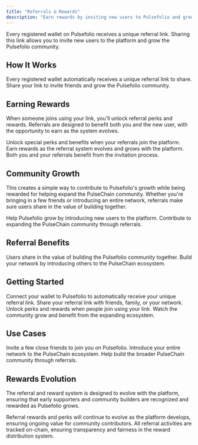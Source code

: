 ```yaml
---
title: "Referrals & Rewards"
description: "Earn rewards by inviting new users to Pulsefolio and growing the PulseChain community"
---
```



Every registered wallet on Pulsefolio receives a unique referral link. Sharing this link allows you to invite new users to the platform and grow the Pulsefolio community.

## How It Works

<Columns cols={2}>
  <Card
    title="Unique Referral Link"
    icon="link"
  >
    Every registered wallet automatically receives a unique referral link to share.
  </Card>
  <Card
    title="Invite New Users"
    icon="user-plus"
  >
    Share your link to invite friends and grow the Pulsefolio community.
  </Card>
</Columns>

## Earning Rewards

When someone joins using your link, you'll unlock referral perks and rewards. Referrals are designed to benefit both you and the new user, with the opportunity to earn as the system evolves.

<Columns cols={3}>
  <Card
    title="Referral Perks"
    icon="gift"
  >
    Unlock special perks and benefits when your referrals join the platform.
  </Card>
  <Card
    title="Reward System"
    icon="coins"
  >
    Earn rewards as the referral system evolves and grows with the platform.
  </Card>
  <Card
    title="Mutual Benefits"
    icon="handshake"
  >
    Both you and your referrals benefit from the invitation process.
  </Card>
</Columns>

## Community Growth

This creates a simple way to contribute to Pulsefolio's growth while being rewarded for helping expand the PulseChain community. Whether you're bringing in a few friends or introducing an entire network, referrals make sure users share in the value of building together.

<Columns cols={2}>
  <Card
    title="Platform Growth"
    icon="chart-line"
  >
    Help Pulsefolio grow by introducing new users to the platform.
  </Card>
  <Card
    title="Community Expansion"
    icon="users"
  >
    Contribute to expanding the PulseChain community through referrals.
  </Card>
</Columns>

## Referral Benefits

<Columns cols={2}>
  <Card
    title="Share Value"
    icon="share"
  >
    Users share in the value of building the Pulsefolio community together.
  </Card>
  <Card
    title="Network Building"
    icon="users"
  >
    Build your network by introducing others to the PulseChain ecosystem.
  </Card>
</Columns>

## Getting Started

<Steps>
  <Step title="Register Wallet">
    Connect your wallet to Pulsefolio to automatically receive your unique referral link.
  </Step>
  <Step title="Share Your Link">
    Share your referral link with friends, family, or your network.
  </Step>
  <Step title="Earn Rewards">
    Unlock perks and rewards when people join using your link.
  </Step>
  <Step title="Grow Together">
    Watch the community grow and benefit from the expanding ecosystem.
  </Step>
</Steps>

## Use Cases

<Columns cols={3}>
  <Card
    title="Friend Invitations"
    icon="users"
  >
    Invite a few close friends to join you on Pulsefolio.
  </Card>
  <Card
    title="Network Expansion"
    icon="globe"
  >
    Introduce your entire network to the PulseChain ecosystem.
  </Card>
  <Card
    title="Community Building"
    icon="users"
  >
    Help build the broader PulseChain community through referrals.
  </Card>
</Columns>

## Rewards Evolution

The referral and reward system is designed to evolve with the platform, ensuring that early supporters and community builders are recognized and rewarded as Pulsefolio grows.

<Info>
  Referral rewards and perks will continue to evolve as the platform develops, ensuring ongoing value for community contributors.
</Info>

<Note>
  All referral activities are tracked on-chain, ensuring transparency and fairness in the reward distribution system.
</Note>
